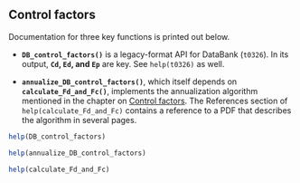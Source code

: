 ## Control factors {#appendix-doc-control_factors}

Documentation for three key functions is printed out below.

- **`DB_control_factors()`** is a legacy-format API for DataBank (`t0326`). In its output, **`Cd`, `Ed`, and `Ep`** are key. See `help(t0326)` as well.

- **`annualize_DB_control_factors()`**, which itself depends on **`calculate_Fd_and_Fc()`**, implements the annualization algorithm mentioned in the chapter on [Control factors]. The References section of `help(calculate_Fd_and_Fc)` contains a reference to a PDF that describes the algorithm in several pages.

```r
help(DB_control_factors)
```

```r
help(annualize_DB_control_factors)
```

```r
help(calculate_Fd_and_Fc)
```
